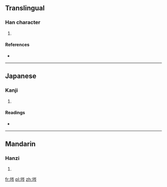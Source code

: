 ==Translingual==

===Han character===
{{Han char|rn=32|rad=土|as=07|sn=10|four=4212<sub>7</sub>|canj=土山人弓 (GUON)|ids=⿰[[土]][[岑]]}}

# {{defn|Han|sort=土07}}

====References====
* {{Han ref|kx=0229.170|dkj=05105|dj=0465.070|hdz=10445.040|uh=57C1|ud=22465|bh=D158|bd=53592}}

----

==Japanese==

===Kanji===
{{ja-kanji|grade=|rs=土07}}

# {{defn|lang=ja|sort=土07}}

====Readings====
* {{ja-readings|on=[[しん]] (shin), [[じん]] (jin)|kun=[[つち]] (tsuchi)}}

----

==Mandarin==

===Hanzi===
{{cmn-hanzi|pin=[[cén]] ([[cen2]]), [[dì]] ([[di4]]), [[fāng]] ([[fang1]])|wg=ts'en<sup>2</sup>, ti<sup>4</sup>, fang<sup>1</sup>}}

# {{defn|lang=cmn|sort=土07}}

[[fr:埁]]
[[pl:埁]]
[[zh:埁]]